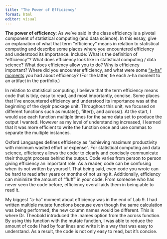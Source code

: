 ```yaml
---
title: "The Power of Efficiency"
format: html
editor: visual
---
```


**The power of efficiency**: As we've said in the class efficiency is a pivotal component of statistical computing (and data science). In this essay, give an explanation of what that term "efficiency" means in relation to statistical computing and describe some places where you encountered efficiency and understood its importance. Include: What is the definition of "efficiency"? What does efficiency look like in statistical computing / data science? What does efficiency allow you to do? Why is efficiency important? Where did you encounter efficiency, and what were some ["a-ha" moments](https://www.merriam-webster.com/dictionary/aha%20moment) you had about efficiency? (For the latter, tie each a-ha moment to an artifact in the portfolio.)

In relation to statistical computing, I believe that the term efficiency means code that is tidy, easy to read, and most importantly, concise. Some places that I've encountered efficiency and understood its importance was at the beginning of the dyplr package unit. Throughout this unit, we focused on different functions such as mutate(), filter(), and across(). At the start, I would use each function multiple times for the same data set to produce the output I wanted. However as my level of understanding increased, I learned that it was more efficient to write the function once and use commas to separate the multiple instances.

Oxford Languages defines efficiency as "achieving maximum productivity with minimum wasted effort or expense". For statistical computing and data science, efficiency allows the coder to clearly and concisely communicate their thought process behind the output. Code varies from person to person giving efficiency an important role. As a reader, code can be confusing when its not written by yourself. That being said, even code you wrote can be hard to read after years or months of not using it. Additionally, efficiency can minimize the amount of "fluff" in your code. From someone who has never seen the code before, efficiency overall aids them in being able to read it.

My biggest "a-ha" moment about efficiency was in the end of Lab 9. I had written multiple mutate functions because even though the same calculation was being performed, the new column names would be different. This is where Dr. Theobold introduced the .names option from the across function. By using this function with the mutate function, I was able to reduce the amount of code I had by four lines and write it in a way that was easy to understand. As a result, the code is not only easy to read, but it's concise.
